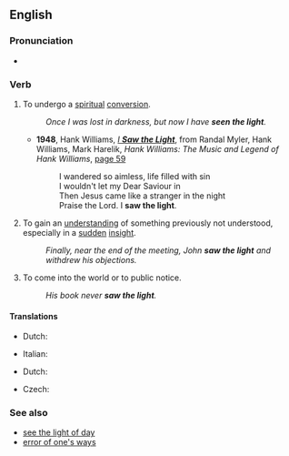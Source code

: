 ==English==

===Pronunciation===
* {{audio|En-au-see the light.ogg|Audio (AU)|lang=en}}

===Verb===
{{head|en|verb}}

# {{lb|en|idiomatic|religious}} To undergo a [[spiritual]] [[conversion]].
#: ''Once I was lost in darkness, but now I have '''seen the light'''.''
#* '''1948''', Hank Williams, ''[[w:I Saw the Light (Hank Williams song)|I '''Saw the Light''']]'', from Randal Myler, Hank Williams, Mark Harelik, ''Hank Williams: The Music and Legend of Hank Williams'', [http://books.google.com/books?id=30u2zFjOqiUC&pg=PA59&dq=i-saw-the-light+williams&lr=&as_brr=3&ei=IT-jR-SrHaTYyATjvNyzDA&sig=_hdI-DUahV9MWuh0TyvQDwG7Y8g page 59]
#*: I wandered so aimless, life filled with sin
#*: I wouldn't let my Dear Saviour in
#*: Then Jesus came like a stranger in the night
#*: Praise the Lord. I '''saw the light'''.
# {{lb|en|idiomatic}} To gain an [[understanding]] of something previously not understood, especially in a [[sudden]] [[insight]].
#: ''Finally, near the end of the meeting, John '''saw the light''' and withdrew his objections.''
# {{lb|en|idiomatic}} To come into the world or to public notice.
#: ''His book never '''saw the light'''.''

====Translations====
{{trans-top|undergo a spiritual conversion}}
* Dutch: {{t|nl|het licht zien}}
{{trans-mid}}
* Italian: {{t|it|vedere la luce}}
{{trans-bottom}}

{{trans-top|gain an insight}}
* Dutch: {{t|nl|het licht zien}}
{{trans-mid}}
{{trans-bottom}}

{{checktrans-top}}
* Czech: {{t-check|cs|docvaknout}}
{{trans-mid}}
{{trans-bottom}}

===See also===
* [[see the light of day]]
* [[error of one's ways]]